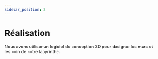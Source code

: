 ```yaml
---
sidebar_position: 2
---
```


# Réalisation

Nous avons utiliser un logiciel de conception 3D pour designer les murs et les coin de notre labyrinthe.




